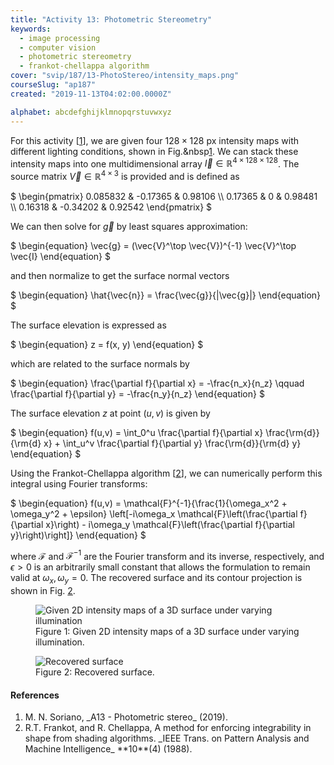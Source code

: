 ```yaml
---
title: "Activity 13: Photometric Stereometry"
keywords:
  - image processing
  - computer vision
  - photometric stereometry
  - frankot-chellappa algorithm
cover: "svip/187/13-PhotoStereo/intensity_maps.png"
courseSlug: "ap187"
created: "2019-11-13T04:02:00.0000Z"

alphabet: abcdefghijklmnopqrstuvwxyz
---
```



For this activity [[1](#Soriano2019)], we are given four $128 \times 128$ px intensity maps with different lighting
conditions, shown in Fig.&nbsp[1](#fig-intensity). We can stack these intensity maps into one multidimensional array
$\vec{I} \in \mathbb{R}^{4 \times 128 \times 128}$. The source matrix $\vec{V} \in \mathbb{R}^{4 \times 3}$ is provided
and is defined as

<span id="eq-source-matrix" class="mx-auto">
$
\begin{pmatrix}
  0.085832 & -0.17365 & 0.98106 \\
  0.17365  &  0		  & 0.98481 \\
  0.16318  & -0.34202 & 0.92542
\end{pmatrix}
$
</span>

We can then solve for $\vec{g}$ by least squares approximation:

<span id="eq-least-squares" class="mx-auto">
$
\begin{equation}
  \vec{g} = (\vec{V}^\top \vec{V})^{-1} \vec{V}^\top \vec{I}
\end{equation}
$
</span>

and then normalize to get the surface normal vectors

<span id="eq-normal" class="mx-auto">
$
\begin{equation}
  \hat{\vec{n}} = \frac{\vec{g}}{|\vec{g}|}
\end{equation}
$
</span>

The surface elevation is expressed as

<span id="eq-elevation" class="mx-auto">
$
\begin{equation}
  z = f(x, y)
\end{equation}
$
</span>

which are related to the surface normals by

<span id="eq-elevation-normals" class="mx-auto">
$
\begin{equation}
  \frac{\partial f}{\partial x} = -\frac{n_x}{n_z} \qquad \frac{\partial f}{\partial y} = -\frac{n_y}{n_z}
\end{equation}
$
</span>

The surface elevation $z$ at point $(u,v)$ is given by

<span id="eq-surface-elevation-point" class="mx-auto">
$
\begin{equation}
  f(u,v) = \int_0^u \frac{\partial f}{\partial x} \frac{\rm{d}}{\rm{d} x} + \int_u^v \frac{\partial f}{\partial y} \frac{\rm{d}}{\rm{d} y}
\end{equation}
$
</span>

Using the Frankot-Chellappa algorithm [[2](#Frankot1988)], we can numerically perform this integral using Fourier
transforms:

<span id="eq-surface-elevation-point" class="mx-auto">
$
\begin{equation}
  f(u,v) = \mathcal{F}^{-1}{\frac{1}{\omega_x^2 + \omega_y^2 + \epsilon} \left[-i\omega_x \mathcal{F}\left(\frac{\partial f}{\partial x}\right) - i\omega_y \mathcal{F}\left(\frac{\partial f}{\partial y}\right)\right]}
\end{equation}
$
</span>

where $\mathcal{F}$ and $\mathcal{F}^{-1}$ are the Fourier transform and its inverse, respectively, and $\epsilon > 0$
is an arbitrarily small constant that allows the formulation to remain valid at $\omega_x,\omega_y = 0$. The recovered
surface and its contour projection is shown in Fig.&nbsp;[2](#fig-surface).

<figure id="fig-intensity" class="container">
  <img
    src={buildCldUrl("svip/187/13-PhotoStereo/intensity_maps")}
    alt="Given 2D intensity maps of a 3D surface under varying illumination"
    class="mx-auto"
  />
  <figcaption class="text-center">
    Figure 1: Given 2D intensity maps of a 3D surface under varying illumination.
  </figcaption>
</figure>

<figure id="fig-surface" class="container">
  <img
    src={buildCldUrl("svip/187/13-PhotoStereo/surface")}
    alt="Recovered surface"
    class="mx-auto"
  />
  <figcaption class="text-center">
    Figure 2: Recovered surface.
  </figcaption>
</figure>

#### References

<ol className="reference">
  <li id="Soriano2019">M. N. Soriano, _A13 - Photometric stereo_ (2019).</li>
  <li id="Frankot1988">
    R.T. Frankot, and R. Chellappa,
    A method for enforcing integrability in shape from shading algorithms.
    _IEEE Trans. on Pattern Analysis and Machine Intelligence_ **10**(4) (1988).
  </li>
</ol>
